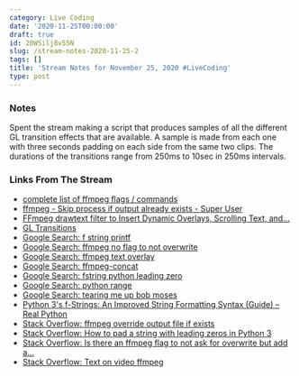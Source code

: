 ```yaml
---
category: Live Coding
date: '2020-11-25T00:00:00'
draft: true
id: 20WSilj8v55N
slug: /stream-notes-2020-11-25-2
tags: []
title: 'Stream Notes for November 25, 2020 #LiveCoding'
type: post
---
```


### Notes

Spent the stream making a script that produces samples of all the different GL transition effects that are available. A sample is made from each one with three seconds padding on each side from the same two clips. The durations of the transitions range from 250ms to 10sec in 250ms intervals.


### Links From The Stream


- [complete list of ffmpeg flags / commands](https://gist.github.com/tayvano/6e2d456a9897f55025e25035478a3a50)
- [ffmpeg - Skip process if output already exists - Super User](https://superuser.com/questions/922866/ffmpeg-skip-process-if-output-already-exists)
- [FFmpeg drawtext filter to Insert Dynamic Overlays, Scrolling Text, and...](https://ottverse.com/ffmpeg-drawtext-filter-dynamic-overlays-timecode-scrolling-text-credits/)
- [GL Transitions](https://gl-transitions.com/)
- [Google Search: f string printf](https://www.google.com/search?client=safari&rls=en&q=f+string+printf&ie=UTF-8&oe=UTF-8)
- [Google Search: ffmpeg no flag to not overwrite](https://www.google.com/search?newwindow=1&client=safari&rls=en&biw=960&bih=489&ei=cx2_X4n0Ks6QwbkP3ZWG-Ag&q=ffmpeg+no+flag+to+not+overwrite&oq=ffmpeg+no+flag+to+not+overwrite&gs_lcp=CgZwc3ktYWIQAzoECAAQRzoJCAAQyQMQFhAeOggIIRAWEB0QHjoFCCEQoAE6BQghEKsCOgcIIRAKEKABUNUhWMtSYMBTaAVwAngAgAHwA4gB8hWSAQoxOS40LjEuMC4xmAEAoAEBqgEHZ3dzLXdpesgBCMABAQ&sclient=psy-ab&ved=0ahUKEwjJ-Zr5np_tAhVOSDABHd2KAY8Q4dUDCAw&uact=5)
- [Google Search: ffmpeg text overlay](https://www.google.com/search?client=safari&rls=en&q=ffmpeg+text+overlay&ie=UTF-8&oe=UTF-8)
- [Google Search: ffmpeg-concat](https://www.google.com/search?client=safari&rls=en&q=ffmpeg-concat&ie=UTF-8&oe=UTF-8)
- [Google Search: fstring python leading zero](https://www.google.com/search?client=safari&rls=en&q=fstring+python+leading+zero&ie=UTF-8&oe=UTF-8)
- [Google Search: python range](https://www.google.com/search?client=safari&rls=en&q=python+range&ie=UTF-8&oe=UTF-8)
- [Google Search: tearing me up bob moses](https://www.google.com/search?client=safari&rls=en&q=tearing+me+up+bob+moses&ie=UTF-8&oe=UTF-8)
- [Python 3's f-Strings: An Improved String Formatting Syntax (Guide) – Real Python](https://realpython.com/python-f-strings/)
- [Stack Overflow: ffmpeg override output file if exists](https://stackoverflow.com/questions/39788972/ffmpeg-override-output-file-if-exists)
- [Stack Overflow: How to pad a string with leading zeros in Python 3](https://stackoverflow.com/questions/39402795/how-to-pad-a-string-with-leading-zeros-in-python-3/39402910)
- [Stack Overflow: Is there an ffmpeg flag to not ask for overwrite but add a...](https://stackoverflow.com/questions/34382922/is-there-an-ffmpeg-flag-to-not-ask-for-overwrite-but-add-a-number-at-the-end/47955085)
- [Stack Overflow: Text on video ffmpeg](https://stackoverflow.com/questions/17623676/text-on-video-ffmpeg)